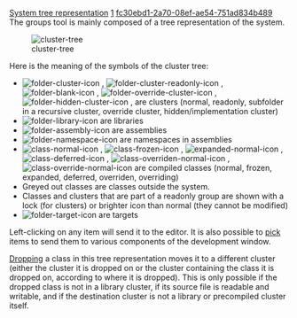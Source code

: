 [[Property:title|System tree representation]]
[[Property:weight|1]]
[[Property:uuid|fc30ebd1-2a70-08ef-ae54-751ad834b489]]
The groups tool is mainly composed of a tree representation of the system.

[[Image:cluster-tree]]  

Here is the meaning of the symbols of the cluster tree:
*   [[Image:folder-cluster-icon]] ,  [[Image:folder-cluster-readonly-icon]] ,  [[Image:folder-blank-icon]] ,  [[Image:folder-override-cluster-icon]] ,  [[Image:folder-hidden-cluster-icon]] , are clusters (normal, readonly, subfolder in a recursive cluster, override cluster, hidden/implementation cluster) 
*   [[Image:folder-library-icon]]  are libraries 
*   [[Image:folder-assembly-icon]]  are assemblies 
*   [[Image:folder-namespace-icon]]  are namespaces in assemblies 
*   [[Image:class-normal-icon]] ,  [[Image:class-frozen-icon]] ,  [[Image:expanded-normal-icon]] ,  [[Image:class-deferred-icon]] ,  [[Image:class-overriden-normal-icon]] ,  [[Image:class-override-normal-icon]]  are compiled classes (normal, frozen, expanded, deferred, overriden, overriding) 
* Greyed out classes are classes outside the system.
* Classes and clusters that are part of a readonly group are shown with a lock (for clusters) or brighter icon than normal (they cannot be modified)
*   [[Image:folder-target-icon]]  are targets 

Left-clicking on any item will send it to the editor. It is also possible to [[Pick-and-drop mechanism|pick]]  items to send them to various components of the development window. 

[[Pick-and-drop mechanism|Dropping]]  a class in this tree representation moves it to a different cluster (either the cluster it is dropped on or the cluster containing the class it is dropped on, according to where it is dropped). This is only possible if the dropped class is not in a library cluster, if its source file is readable and writable, and if the destination cluster is not a library or precompiled cluster itself. 

